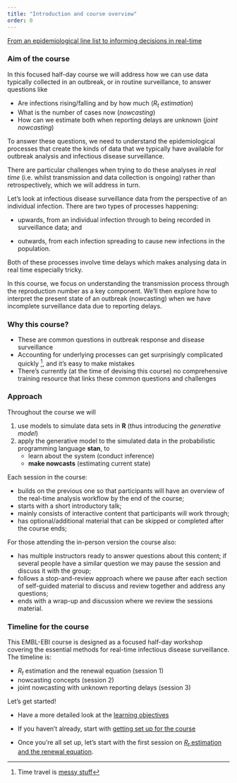 ```yaml
---
title: "Introduction and course overview"
order: 0
---
```


[From an epidemiological line list to informing decisions in real-time](slides/from-line-list-to-decisions)

### Aim of the course

In this focused half-day course we will address how we can use data typically collected in an outbreak, or in routine surveillance, to answer questions like

-   Are infections rising/falling and by how much (*$R_t$ estimation*)
-   What is the number of cases now (*nowcasting*)
-   How can we estimate both when reporting delays are unknown (*joint nowcasting*)

To answer these questions, we need to understand the epidemiological processes that create the kinds of data that we typically have available for outbreak analysis and infectious disease surveillance.

There are particular challenges when trying to do these analyses *in real time* (i.e. whilst transmission and data collection is ongoing) rather than retrospectively, which we will address in turn.

::: callout
Let's look at infectious disease surveillance data from the perspective of an individual infection.
There are two types of processes happening:

-   upwards, from an individual infection through to being recorded in surveillance data; and

-   outwards, from each infection spreading to cause new infections in the population.

Both of these processes involve time delays which makes analysing data in real time especially tricky.
:::

In this course, we focus on understanding the transmission process through the reproduction number as a key component.
We'll then explore how to interpret the present state of an outbreak (nowcasting) when we have incomplete surveillance data due to reporting delays.

### Why this course?

-   These are common questions in outbreak response and disease surveillance
-   Accounting for underlying processes can get surprisingly complicated quickly ^[Time travel is [messy stuff](https://youtu.be/q2nNzNo_Xps)], and it's easy to make mistakes
-   There's currently (at the time of devising this course) no comprehensive training resource that links these common questions and challenges

### Approach

Throughout the course we will

1.  use models to simulate data sets in **R** (thus introducing the *generative model*)
2.  apply the generative model to the simulated data in the probabilistic programming language **stan**, to
    -   learn about the system (conduct inference)
    -   **make nowcasts** (estimating current state)

Each session in the course:

- builds on the previous one so that participants will have an overview of the real-time analysis workflow by the end of the course;
- starts with a short introductory talk;
- mainly consists of interactive content that participants will work through;
- has optional/additional material that can be skipped or completed after the course ends;

For those attending the in-person version the course also:

- has multiple instructors ready to answer questions about this content; if several people have a similar question we may pause the session and discuss it with the group;
- follows a stop-and-review approach where we pause after each section of self-guided material to discuss and review together and address any questions;
- ends with a wrap-up and discussion where we review the sessions material.

### Timeline for the course

This EMBL-EBI course is designed as a focused half-day workshop covering the essential methods for real-time infectious disease surveillance.
The timeline is:

-   $R_t$ estimation and the renewal equation (session 1)
-   nowcasting concepts (session 2) 
-   joint nowcasting with unknown reporting delays (session 3)

Let's get started!

-   Have a more detailed look at the [learning objectives](../reference/learning_objectives)

-   If you haven't already, start with [getting set up for the course](../getting-started)

-   Once you're all set up, let's start with the first session on [$R_t$ estimation and the renewal equation](R-estimation-and-the-renewal-equation).
